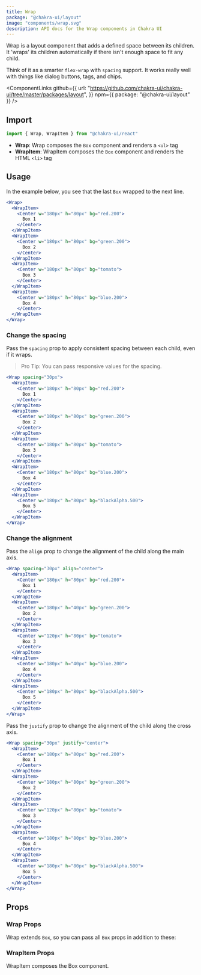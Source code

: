 ```yaml
---
title: Wrap
package: "@chakra-ui/layout"
image: "components/wrap.svg"
description: API docs for the Wrap components in Chakra UI
---
```


Wrap is a layout component that adds a defined space between its children. It
'wraps' its children automatically if there isn't enough space to fit any child.

Think of it as a smarter `flex-wrap` with `spacing` support. It works really
well with things like dialog buttons, tags, and chips.

<ComponentLinks
  github={{
    url: "https://github.com/chakra-ui/chakra-ui/tree/master/packages/layout",
  }}
  npm={{ package: "@chakra-ui/layout" }}
/>

<carbon-ad></carbon-ad>

## Import

```js
import { Wrap, WrapItem } from "@chakra-ui/react"
```

- **Wrap**: Wrap composes the `Box` component and renders a `<ul>` tag
- **WrapItem**: WrapItem composes the `Box` component and renders the HTML
  `<li>` tag

## Usage

In the example below, you see that the last `Box` wrapped to the next line.

```jsx
<Wrap>
  <WrapItem>
    <Center w="180px" h="80px" bg="red.200">
      Box 1
    </Center>
  </WrapItem>
  <WrapItem>
    <Center w="180px" h="80px" bg="green.200">
      Box 2
    </Center>
  </WrapItem>
  <WrapItem>
    <Center w="180px" h="80px" bg="tomato">
      Box 3
    </Center>
  </WrapItem>
  <WrapItem>
    <Center w="180px" h="80px" bg="blue.200">
      Box 4
    </Center>
  </WrapItem>
</Wrap>
```

### Change the spacing

Pass the `spacing` prop to apply consistent spacing between each child, even if
it wraps.

> Pro Tip: You can pass responsive values for the spacing.

```jsx
<Wrap spacing="30px">
  <WrapItem>
    <Center w="180px" h="80px" bg="red.200">
      Box 1
    </Center>
  </WrapItem>
  <WrapItem>
    <Center w="180px" h="80px" bg="green.200">
      Box 2
    </Center>
  </WrapItem>
  <WrapItem>
    <Center w="180px" h="80px" bg="tomato">
      Box 3
    </Center>
  </WrapItem>
  <WrapItem>
    <Center w="180px" h="80px" bg="blue.200">
      Box 4
    </Center>
  </WrapItem>
  <WrapItem>
    <Center w="180px" h="80px" bg="blackAlpha.500">
      Box 5
    </Center>
  </WrapItem>
</Wrap>
```

### Change the alignment

Pass the `align` prop to change the alignment of the child along the main axis.

```jsx
<Wrap spacing="30px" align="center">
  <WrapItem>
    <Center w="180px" h="80px" bg="red.200">
      Box 1
    </Center>
  </WrapItem>
  <WrapItem>
    <Center w="180px" h="40px" bg="green.200">
      Box 2
    </Center>
  </WrapItem>
  <WrapItem>
    <Center w="120px" h="80px" bg="tomato">
      Box 3
    </Center>
  </WrapItem>
  <WrapItem>
    <Center w="180px" h="40px" bg="blue.200">
      Box 4
    </Center>
  </WrapItem>
  <WrapItem>
    <Center w="180px" h="80px" bg="blackAlpha.500">
      Box 5
    </Center>
  </WrapItem>
</Wrap>
```

Pass the `justify` prop to change the alignment of the child along the cross
axis.

```jsx
<Wrap spacing="30px" justify="center">
  <WrapItem>
    <Center w="180px" h="80px" bg="red.200">
      Box 1
    </Center>
  </WrapItem>
  <WrapItem>
    <Center w="180px" h="80px" bg="green.200">
      Box 2
    </Center>
  </WrapItem>
  <WrapItem>
    <Center w="120px" h="80px" bg="tomato">
      Box 3
    </Center>
  </WrapItem>
  <WrapItem>
    <Center w="180px" h="80px" bg="blue.200">
      Box 4
    </Center>
  </WrapItem>
  <WrapItem>
    <Center w="180px" h="80px" bg="blackAlpha.500">
      Box 5
    </Center>
  </WrapItem>
</Wrap>
```

## Props

### Wrap Props

Wrap extends `Box`, so you can pass all `Box` props in addition to these:

<PropsTable of="Wrap" />

### WrapItem Props

WrapItem composes the Box component.
